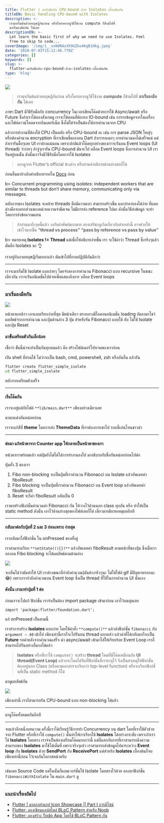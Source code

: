 ```yaml
---
title: Flutter | มารับมือกับ CPU-bound ด้วย Isolates เบื้องต้นกัน
titleEN: Basic handling CPU-bound with Isolates
description: >-
  เรามาเริ่มต้นด้วยทฤษฎีกันก่อน หรือใครอยากดูวิธีใช้งาน compute ก็ข้ามไปที่
  มาเริ่มลงมือกัน ได้เลย
descriptionEN: >-
  Let learn the basic first of why we need to use Isolates. Feel 
  free to skip to code...
coverImage: '/img/1__vxN9RAsXh9GZko4KgB1Hkg.jpeg'
date: '2020-07-03T15:12:46.770Z'
categories: []
keywords: []
slug: >-
  flutter-มารับมือกับ-cpu-bound-ด้วย-isolates-เบื้องต้นกัน
type: 'blog'
---
```


![](/img/1__vxN9RAsXh9GZko4KgB1Hkg.jpeg)

> เรามาเริ่มต้นด้วยทฤษฎีกันก่อน หรือใครอยากดูวิธีใช้งาน **compute** ก็ข้ามไปที่ **มาเริ่มลงมือกัน** ได้เลย

ภาษา Dart มีวิธีรับมือกับ concurrency ในเวลาเขียนโค๊ดด้วยการใช้ Async/await หรือ Future ซึ่งถ้าเราได้ลองสังเกตดู เราจะใช้ตอนที่ต้องรอ IO-bound เช่น การรอข้อมูลจากในเครื่อง และไฟล์ดาวน์โหลดจากอินเตอร์เน็ต ซึ่งไม่ได้จำเป็นต้องใช้การคำนวนจาก CPU

แล้วการทำงานที่ต้องใช้ CPU เป็นหลัก หรือ CPU-bound ละ เช่น การ parse JSON ใหญ่ๆ หรือต้องคำนวน encryption ที่เราเขียนขึ้นเองบน Dart ถ้าเรารอเฉยๆ การคำนวนคงไม่เสร็จแน่ แต่ถ้าเรารันดื้อๆเลย UI เราค้างแน่นอน เพราะปกติแล้วโค๊ดทุกอย่างของเราจะรันบน Event loops (UI thread) ว่าง่ายๆ ถ้าจู่ๆเรารัน CPU-bound มันจะไป บล็อค Event loops ซึ่งการคำนวน UI เรารันอยู่บนนั้น ดังนั้นเราจึงมีวิธีรับมือโดยการใช้ Isolates

> ลองดูจาก Flutter’s official ข้างล่าง หรืออ่านคำอธิบายด้านล่างต่อก็ได้


<YouTube youTubeId="vl_AaCgudcY" />

ก่อนอื่นมาอ้างอิงคำอธิบายจากใน [Docs](https://api.dart.dev/stable/2.3.1/dart-isolate/dart-isolate-library.html) ก่อน

b> Concurrent programming using _isolates_: independent workers that are similar to threads but don’t share memory, communicating only via messages.

หลักการของ Isolates จะคล้าย threads คือมีความเบา สามารถสร้างขึ้น และทำลายลงได้ง่าย ที่แตกต่างคือจะแยกส่วนของหน่วยความจำชัดเจน ไม่มีการส่ง reference ไปมา ดังนั้นวิธีส่งข้อมูล จะทำโดยการส่งข้อความแทน

> ถ้าอ่านมาถึงจุดนี้แล้ว งงกับคำศัพท์มากมาย ลองเสริชกลูเกิลเกี่ยวกับคำเหล่านี้ อาจช่วยให้เข้าใจมากขึ้น **“thread vs process” “pass by reference vs pass by value”**

b> หมายเหตุ **Isolates != Thread** แต่เพื่อให้อธิบายง่ายขึ้น เรา จะใช้คำว่า Thread ซึ่งจริงๆแล้ว มันคือ Isolates นะ 👌

เราอยู่กับภาคทฤษฎีเริ่มเยอะแล้ว ตัดเข้าไปที่ภาคปฎิบัติกันดีกว่า

***

เราจะมาเริ่มใช้ Isolate แบบง่ายๆ โดยจำลองการคำนวน Fibonacci แบบ recursive ในขณะเดียวกัน เราจะรันอนิเมชั่นไปด้วยเพื่อแสดงถึงการ บล็อค Event loops

***

### มาเริ่มลงมือกัน

![](/img/1__msbK1P3cfjrV__h9lIVxluQ.png)

หน้าตาแอปเรา เอาแบบเรียบง่ายที่สุด มีหน้าเดียว ตรงกลางมีไอคอนอนิเมชั่น loading ถัดลงมาโชว์ผลลัพธ์จากการคำนวณ และปุ่มด้านล่าง 3 ปุ่ม สำหรับรัน Fibonacci แบบใช้ กับ ไม่ใช้ Isolate และปุ่ม Reset

#### มาขั้นเตรียมตัวกันเล็กน้อย

เชื่อว่า ขั้นนี้น่าจะทำเป็นกันทุกคนแล้ว คือ สร้างโฟล์เดอร์โปรเจคของเราก่อน

เปิด shell ที่ท่านใช้ ไม่ว่าจะเป็น bash, cmd, powershell, zsh หรืออันอื่น แล้วรัน

``` bash
flutter create flutter_simple_isolate  
cd flutter_simple_isolate
```

หลังจากเตรียมตัวเสร็จ

***

#### เริ่มโค๊ดกัน

เราจะอยู่แต่กับไฟล์ `**lib/main.dart**` เพียงอย่างเดียวเลย

มาตกแต่งกันหน่อยก่อน

<Gist id="0ce0c7e3d36937d143da43b6a1da8dff" />

เราจะแก้สีที่ **theme** โดยการส่ง **ThemeData** ที่เราต้องการเขาไป รอบนี้เล่นโทนขาวดำ

***

#### ต่อมา แก้หน้าตาจาก **Counter app** ให้กลายเป็นหน้าตาของเรา

<Gist id="ff3b2016b31c9270eae9178a3ed71de5" />

หน้าตาเราพร้อมแล้ว แต่ปุ่มยังไม่ได้ใส่การทำงานลงไป มาอธิบายกับชื่อกันหน่อยก่อนไปต่อ

ปุ่มทั้ง 3 ของเรา

1.  Fibo non-blocking จะเป็นปุ่มที่เราคำนวน Fibonacci บน Isolate แล้วอัพเดทค่า fiboResult
2.  Fibo blocking จะเป็นปุ่มที่เราคำนวน Fibonacci บน Event loop แล้วอัพเดทค่า fiboResult
3.  Reset จะรีค่า fiboResult กลับเป็น 0

เรามาสร้างฟังก์ชั่นคำนวนค่า Fibonacci กัน ให้วางไว้ด้านนอก class ทุกอัน หรือ ทำให้เป็น static method ดังนั้น เอาไว้ด้านล่างสุดของไฟล์เลยก็ได้ เดี๋ยวมาอธิบายเหตุผลอีกที

<Gist id="9816de402dfc7aeaeed36bcd8238bceb" />

***

#### กลับมาต่อกับปุ่มที่ 2 และ 3 ก่อนเพราะ ง่ายสุด

เรากลับมาใส่ฟังก์ชั่น ใน onPressed ของทั้งคู่

<Gist id="b094ff9b59697f3e6830ed5ab850df2d" />

เราสามารถเรียก `**setState((){})**` แล้วอัพเดทค่า fiboResult ตามหน้าที่ของปุ่ม ซึ่งเมื่อเราลองกด Fibo blocking จะได้ผลลัพธ์ตามด้านล่าง

![](/img/1__tgqkP9Rr77IdfH__Zz5GW__A.gif)

จะเห็นได้ว่ามันทำให้ UI เราค้างขณะที่กำลังคำนวณ(มันค้างจริงๆนะ ไม่ใช่ไฟล์ gif มีปัญหาหรอกนะ 😂) เพราะเรากำลังคำนวณบน Event loop ซึ่งเป็น thread ที่ใช้ในการคำนวน UI นั่นเอง

#### ดังนั้น เรามาทำปุ่มที่ 1 ต่อ

ก่อนเราจะไปแก้ ฟังก์ชั่น เราจำเป็นต้อง import package เข้ามาก่อน เอาไว้บนสุดเลย

`import 'package:flutter/foundation.dart';`

แก้ onPressed เป็นตามนี้

<Gist id="401a346d074698c53743cd87ce623331" />

เราทำการสร้าง **Isolates** แบบง่าย โดยใช้คำสั่ง `**compute()**` แล้วส่งฟังก์ชั่น `fibonacci` กับ `argument — 40` เข้าไป เพียงเท่านี้เราก็จะไปรันบน thread แยกแล้ว แล้วค่าที่ได้กลับมาก็จะเป็น **Future** รอค่าหลังจากคำนวณเสร็จ นำ async/await เข้ามาใส่ให้เรียบร้อย Event Loop เราก็สามารถไปรันอย่างอื่นรอได้แล้ว

> **Isolates** หรือที่เราใช้ `compute()` จะสร้าง **thread** ใหม่ที่มีโค๊ดเหมือนกับ **UI thread(Event Loop)** แล้วกระโดดไปรันที่ฟังก์ชั่นที่เราระบุไว้ จึงเป็นสาเหตุให้ฟังก์ชั่นต้องอยู่นอก Class (หรือตามเอกสารจะเรียกว่า top-level function) หรือจะเรียกฟังก์ชั่นที่เป็น static method ก็ได้

มาดูผลลัพธ์กัน

![](/img/1__ICJaHUVP1XHrqku4sfc84A.gif)

เพียงเท่านี้ เราก็สามารถรัน CPU-bound แบบ non-blocking ได้แล้ว

***

มาดูโค๊ดทั้งหมดกันอีกที

<Gist id="7d8b5beaa7fbccb1c4e6970fe569d60b" />

***

จบแล้วอีกหนึ่งบทความ ครั้งนี้เราได้เรียนรู้วิธีการทำ Concurrency บน dart โดยที่เราใช้ตัวช่วยจาก Flutter หรือที่เราใช้ `compute()` นั้นทำให้เราเรียกใช้ **Isolates** ได้อย่างกระชับ เพราะถ้าเราใช้ **Isolates** โดยตรง เราจำเป็นต้องเตรียมโค๊ดมากกว่านี้ แต่ก็แลกกับการที่เราสามารถดึงความสามารถของ **Isolates** มาใช้ได้เต็มที่ เพราะจริงๆแล้ว เราสามารถส่งข้อมูลไปมาระหว่าง **Event loop** กับ **Isolates** ด้วย **SendPort** กับ **ReceivePort** แต่สำหรับ **Isolates** เบื้องต้นก็จบเพียงเท่านี้ก่อน ไว้เจอกันโอกาสหน้าครับ

***

เช่นเคย Source Code แต่ในนั้นก็แถมเวอร์ชั่นใช้ Isolate โดยตรงไว้ด้วย ลองหาฟังก์ชั่น `fibonacciWithIsolate` ใน `main.dart` ดู

<GithubBlock title="Cheersupzoo/flutter_simple_isolate" description="A simple flutter app show how to use compute and basic Isolate." href="https://github.com/Cheersupzoo/flutter_simple_isolate"/>

***

### แนะนำเรื่องถัดไป

*   [Flutter | มาลองทำแอป Icon Showcase || Part I การดีไซน์](https://medium.com/@cheersupzoo/flutter-%E0%B8%A1%E0%B8%B2%E0%B8%A5%E0%B8%AD%E0%B8%87%E0%B8%97%E0%B8%B3%E0%B9%81%E0%B8%AD%E0%B8%9B-icon-showcase-part-i-%E0%B8%81%E0%B8%B2%E0%B8%A3%E0%B8%94%E0%B8%B5%E0%B9%84%E0%B8%8B%E0%B8%99%E0%B9%8C-6a41da6a39cc)
*   [Flutter: ลองเขียนแอปสไตล์ BLoC Pattern สำหรับ Noob](https://medium.com/@cheersupzoo/flutter-%E0%B8%A5%E0%B8%AD%E0%B8%87%E0%B9%80%E0%B8%82%E0%B8%B5%E0%B8%A2%E0%B8%99%E0%B9%81%E0%B8%AD%E0%B8%9B%E0%B8%AA%E0%B9%84%E0%B8%95%E0%B8%A5%E0%B9%8C-bloc-pattern-%E0%B8%AA%E0%B8%B3%E0%B8%AB%E0%B8%A3%E0%B8%B1%E0%B8%9A-noob-e5b1cf3f981b)
*   [Flutter: ลองสร้าง Todo App โดยใช้ BLoC Pattern กัน](https://medium.com/@cheersupzoo/flutter-%E0%B8%A5%E0%B8%AD%E0%B8%87%E0%B8%AA%E0%B8%A3%E0%B9%89%E0%B8%B2%E0%B8%87-todo-app-%E0%B9%82%E0%B8%94%E0%B8%A2%E0%B9%83%E0%B8%8A%E0%B9%89-bloc-pattern-%E0%B8%81%E0%B8%B1%E0%B8%99-b7810c99bf32)